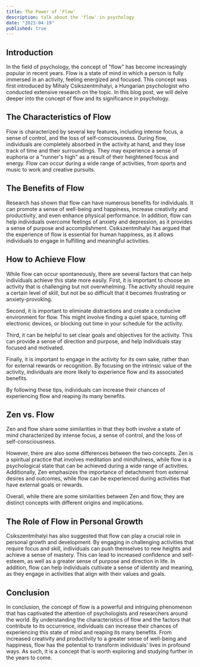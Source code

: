 ```yaml
---
title: The Power of 'Flow'
description: talk about the 'flow' in psychology
date: "2023-04-19"
published: true
---
```


## Introduction

In the field of psychology, the concept of "flow" has become increasingly popular in recent years. Flow is a state of mind in which a person is fully immersed in an activity, feeling energized and focused. This concept was first introduced by Mihaly Csikszentmihalyi, a Hungarian psychologist who conducted extensive research on the topic. In this blog post, we will delve deeper into the concept of flow and its significance in psychology.

## The Characteristics of Flow

Flow is characterized by several key features, including intense focus, a sense of control, and the loss of self-consciousness. During flow, individuals are completely absorbed in the activity at hand, and they lose track of time and their surroundings. They may experience a sense of euphoria or a "runner's high" as a result of their heightened focus and energy. Flow can occur during a wide range of activities, from sports and music to work and creative pursuits.

## The Benefits of Flow

Research has shown that flow can have numerous benefits for individuals. It can promote a sense of well-being and happiness, increase creativity and productivity, and even enhance physical performance. In addition, flow can help individuals overcome feelings of anxiety and depression, as it provides a sense of purpose and accomplishment. Csikszentmihalyi has argued that the experience of flow is essential for human happiness, as it allows individuals to engage in fulfilling and meaningful activities.

## How to Achieve Flow

While flow can occur spontaneously, there are several factors that can help individuals achieve this state more easily. First, it is important to choose an activity that is challenging but not overwhelming. The activity should require a certain level of skill, but not be so difficult that it becomes frustrating or anxiety-provoking.

Second, it is important to eliminate distractions and create a conducive environment for flow. This might involve finding a quiet space, turning off electronic devices, or blocking out time in your schedule for the activity.

Third, it can be helpful to set clear goals and objectives for the activity. This can provide a sense of direction and purpose, and help individuals stay focused and motivated.

Finally, it is important to engage in the activity for its own sake, rather than for external rewards or recognition. By focusing on the intrinsic value of the activity, individuals are more likely to experience flow and its associated benefits.

By following these tips, individuals can increase their chances of experiencing flow and reaping its many benefits.

## Zen vs. Flow

Zen and flow share some similarities in that they both involve a state of mind characterized by intense focus, a sense of control, and the loss of self-consciousness.

However, there are also some differences between the two concepts. Zen is a spiritual practice that involves meditation and mindfulness, while flow is a psychological state that can be achieved during a wide range of activities. Additionally, Zen emphasizes the importance of detachment from external desires and outcomes, while flow can be experienced during activities that have external goals or rewards.

Overall, while there are some similarities between Zen and flow, they are distinct concepts with different origins and implications.

## The Role of Flow in Personal Growth

Csikszentmihalyi has also suggested that flow can play a crucial role in personal growth and development. By engaging in challenging activities that require focus and skill, individuals can push themselves to new heights and achieve a sense of mastery. This can lead to increased confidence and self-esteem, as well as a greater sense of purpose and direction in life. In addition, flow can help individuals cultivate a sense of identity and meaning, as they engage in activities that align with their values and goals.

## Conclusion

In conclusion, the concept of flow is a powerful and intriguing phenomenon that has captivated the attention of psychologists and researchers around the world. By understanding the characteristics of flow and the factors that contribute to its occurrence, individuals can increase their chances of experiencing this state of mind and reaping its many benefits. From increased creativity and productivity to a greater sense of well-being and happiness, flow has the potential to transform individuals' lives in profound ways. As such, it is a concept that is worth exploring and studying further in the years to come.

